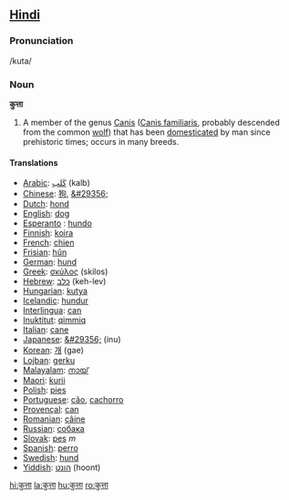 ==[[Hindi]]==
=== Pronunciation ===
/kuta/

===Noun===
'''कुत्ता'''

# A member of the genus [[Canis]] ([[Canis familiaris]], probably descended from the common [[wolf]]) that has been [[domesticated]] by man since prehistoric times; occurs in many breeds.

====Translations====
*[[Arabic]]: [[كَلب]] (kalb)
*[[Chinese]]: [[狗]], [[&#29356;]]
*[[Dutch]]: [[hond]]
*[[English]]: [[dog]]
*[[Esperanto]] : [[hundo]]
*[[Finnish]]: [[koira]]
*[[French]]: [[chien]]
*[[Frisian]]: [[hûn]]
*[[German]]: [[hund]]
*[[Greek]]: [[σκύλος]] (skilos)
*[[Hebrew]]: [[כלב]] (keh-lev)
*[[Hungarian]]: [[kutya]]
*[[Icelandic]]: [[hundur]]
*[[Interlingua]]: [[can]]
*[[Inuktitut]]: [[qimmiq]]
*[[Italian]]: [[cane]]
*[[Japanese]]: [[&#29356;]] (inu)
*[[Korean]]: [[개]] (gae)
*[[Lojban]]: [[gerku]]
*[[Malayalam]]: [[നായ്]]
*[[Maori]]: [[kurii]]
*[[Polish]]: [[pies]]
*[[Portuguese]]: [[cão]], [[cachorro]]
*[[Provençal]]: [[can]]
*[[Romanian]]: [[câine]]
*[[Russian]]: [[собака]]
*[[Slovak]]: [[pes]] ''m''
*[[Spanish]]: [[perro]]
*[[Swedish]]: [[hund]]
*[[Yiddish]]: [[הונט]] (hoont)

[[hi:कुत्ता]]
[[la:कुत्ता]]
[[hu:कुत्ता]]
[[ro:कुत्ता]]